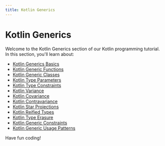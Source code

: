 ```yaml
---
title: Kotlin Generics
---
```


# Kotlin Generics

Welcome to the Kotlin Generics section of our Kotlin programming tutorial. In this section, you'll learn about:

- [Kotlin Generics Basics](./0-kotlin-generics-basics.mdx)
- [Kotlin Generic Functions](./1-kotlin-generic-functions.mdx)
- [Kotlin Generic Classes](./2-kotlin-generic-classes.mdx)
- [Kotlin Type Parameters](./3-kotlin-type-parameters.mdx)
- [Kotlin Type Constraints](./4-kotlin-type-constraints.mdx)
- [Kotlin Variance](./5-kotlin-variance.mdx)
- [Kotlin Covariance](./6-kotlin-covariance.mdx)
- [Kotlin Contravariance](./7-kotlin-contravariance.mdx)
- [Kotlin Star Projections](./8-kotlin-star-projections.mdx)
- [Kotlin Reified Types](./9-kotlin-reified-types.mdx)
- [Kotlin Type Erasure](./10-kotlin-type-erasure.mdx)
- [Kotlin Generic Constraints](./11-kotlin-generic-constraints.mdx)
- [Kotlin Generic Usage Patterns](./12-kotlin-generic-usage-patterns.mdx)

Have fun coding!
